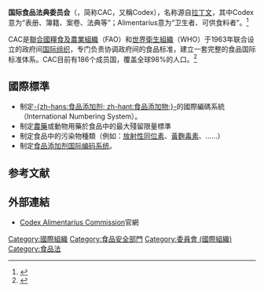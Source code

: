 '''国际食品法典委员会'''（{{lang-en|Codex Alimentarius Commission}}，简称CAC，又稱Codex），名称源自[[拉丁文|拉丁文]]，其中Codex意为“表册、簿籍、案卷、法典等”；Alimentarius意为“卫生者、可供食料者”。<ref name="a">{{cite web|title=为每一个人提供安全、良好的食品|url=http://www.codexalimentarius.org/codex-home/zh/|publisher=国际食品法典委员会|accessdate=2013-11-18|archive-date=2013-11-10|archive-url=https://web.archive.org/web/20131110192036/http://www.codexalimentarius.org/codex-home/zh/|dead-url=no}}</ref> 

CAC是[[聯合國糧食及農業組織|聯合國糧食及農業組織]]（FAO）和[[世界衛生組織|世界衛生組織]]（WHO）于1963年联合设立的政府间[[国际组织|国际组织]]，专门负责协调政府间的食品标准，建立一套完整的食品国际标准体系。{{r|a}}CAC目前有186个成员国，覆盖全球98%的人口。<ref name="b">{{cite web|title=法典成员和观察员|url=http://www.codexalimentarius.org/members-observers/zh/|publisher=国际食品法典委员会|accessdate=2013-11-18|archive-date=2013-12-02|archive-url=https://web.archive.org/web/20131202191411/http://www.codexalimentarius.org/members-observers/zh/|dead-url=no}}</ref>

==國際標準==
*制定[[食品添加剂|-{zh-hans:食品添加剂; zh-hant:食品添加物;}-]]的國際編碼系統（International Numbering System）。
*制定[[農藥|農藥]]或動物用藥於食品中的最大殘留限量標準
*制定食品中的污染物種類（例如：[[放射性同位素|放射性同位素]]、[[黃麴毒素|黃麴毒素]]、……）
*制定[[食品添加剂国际编码系统|食品添加剂国际编码系统]]。

==参考文献==
{{reflist}}

==外部連結==
* {{en}}[http://www.codexalimentarius.org/ Codex Alimentarius Commission]{{Wayback|url=http://www.codexalimentarius.org/ |date=20131121093909 }}官網

{{Authority control}}
[[Category:國際組織|Category:國際組織]]
[[Category:食品安全部門|Category:食品安全部門]]
[[Category:委員會_(國際組織)|Category:委員會 (國際組織)]]
[[Category:食品法|Category:食品法]]
